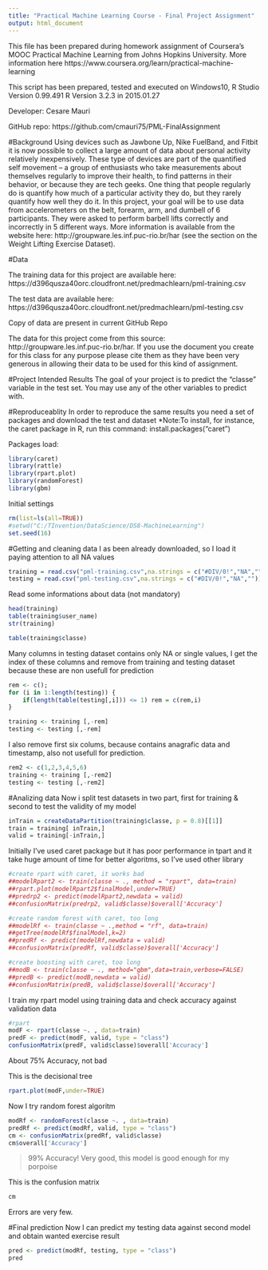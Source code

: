 ```yaml
---
title: "Practical Machine Learning Course - Final Project Assignment"
output: html_document
---
```


This file has been prepared during homework assignment of Coursera’s MOOC Practical Machine Learning from Johns Hopkins University. More information here https://www.coursera.org/learn/practical-machine-learning

This script has been prepared, tested and executed on Windows10, R Studio Version 0.99.491 R Version 3.2.3 in 2015.01.27

Developer: Cesare Mauri

GitHub repo: https://github.com/cmauri75/PML-FinalAssignment

#Background
Using devices such as Jawbone Up, Nike FuelBand, and Fitbit it is now possible to collect a large amount of data about personal activity relatively inexpensively. These type of devices are part of the quantified self movement – a group of enthusiasts who take measurements about themselves regularly to improve their health, to find patterns in their behavior, or because they are tech geeks. One thing that people regularly do is quantify how much of a particular activity they do, but they rarely quantify how well they do it. In this project, your goal will be to use data from accelerometers on the belt, forearm, arm, and dumbell of 6 participants. They were asked to perform barbell lifts correctly and incorrectly in 5 different ways. More information is available from the website here: http://groupware.les.inf.puc-rio.br/har (see the section on the Weight Lifting Exercise Dataset).

#Data

The training data for this project are available here:
https://d396qusza40orc.cloudfront.net/predmachlearn/pml-training.csv

The test data are available here:
https://d396qusza40orc.cloudfront.net/predmachlearn/pml-testing.csv

Copy of data are present in current GitHub Repo

The data for this project come from this source: http://groupware.les.inf.puc-rio.br/har. If you use the document you create for this class for any purpose please cite them as they have been very generous in allowing their data to be used for this kind of assignment.

#Project Intended Results
The goal of your project is to predict the “classe” variable in the test set. You may use any of the other variables to predict with. 

#Reproduceablity
In order to reproduce the same results you need a set of packages and download the test and dataset
*Note:To install, for instance, the caret package in R, run this command: install.packages(“caret”)

Packages load:
```r
library(caret)
library(rattle)
library(rpart.plot)
library(randomForest)
library(gbm)
```


Initial settings
```r
rm(list=ls(all=TRUE))
#setwd("C:/TInvention/DataScience/DS8-MachineLearning")
set.seed(16)
```

#Getting and cleaning data
I as been already downloaded, so I load it paying attention to all NA values

```r
training = read.csv("pml-training.csv",na.strings = c("#DIV/0!","NA",""))
testing = read.csv("pml-testing.csv",na.strings = c("#DIV/0!","NA",""))
```

Read some informations about data (not mandatory)
```r
head(training)
table(training$user_name)
str(training)

table(training$classe)
```

Many columns in testing dataset contains only NA or single values, I get the index of these columns and remove from training and testing dataset because these are non usefull for prediction
```r
rem <- c();
for (i in 1:length(testing)) {
    if(length(table(testing[,i])) <= 1) rem = c(rem,i)
}

training <- training [,-rem]
testing <- testing [,-rem]
```

I also remove first six colums, because contains anagrafic data and timestamp, also not usefull for prediction.
```r
rem2 <- c(1,2,3,4,5,6)
training <- training [,-rem2]
testing <- testing [,-rem2]
```

#Analizing data
Now i split test datasets in two part, first for training & second to test the validity of my model

```r
inTrain = createDataPartition(training$classe, p = 0.8)[[1]]
train = training[ inTrain,]
valid = training[-inTrain,]
```

Initially I've used caret package but it has poor performance in tpart and it take huge amount of time for better algoritms, so I've used other library
```r
#create rpart with caret, it works bad
##modelRpart2 <- train(classe ~ ., method = "rpart", data=train)
##rpart.plot(modelRpart2$finalModel,under=TRUE)
##predrp2 <- predict(modelRpart2,newdata = valid)
##confusionMatrix(predrp2, valid$classe)$overall['Accuracy']

#create random forest with caret, too long
##modelRf <- train(classe ~ .,method = "rf", data=train)
##getTree(modelRf$finalModel,k=2)
##predRf <- predict(modelRf,newdata = valid)
##confusionMatrix(predRf, valid$classe)$overall['Accuracy']

#create boosting with caret, too long
##modB <- train(classe ~ ., method="gbm",data=train,verbose=FALSE)
##predB <- predict(modB,newdata = valid)
##confusionMatrix(predB, valid$classe)$overall['Accuracy']
```

I train my rpart model using training data and check accuracy against validation data
```r
#rpart
modF <- rpart(classe ~. , data=train)
predF <- predict(modF, valid, type = "class")
confusionMatrix(predF, valid$classe)$overall['Accuracy']
```
About 75% Accuracy, not bad

This is the decisional tree
```r
rpart.plot(modF,under=TRUE)
```

Now I try random forest algoritm
```r
modRf <- randomForest(classe ~. , data=train)
predRf <- predict(modRf, valid, type = "class")
cm <- confusionMatrix(predRf, valid$classe)
cm$overall['Accuracy']
```
>99% Accuracy! Very good, this model is good enough for my porpoise

This is the confusion matrix
```r
cm
```
Errors are very few.

#Final prediction
Now I can predict my testing data against second model and obtain wanted exercise result
```r
pred <- predict(modRf, testing, type = "class")
pred
```
